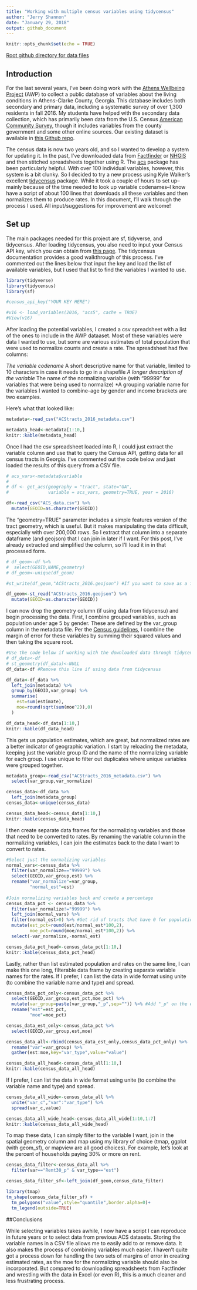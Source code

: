 ```yaml
---
title: "Working with multiple census variables using tidycensus"
author: "Jerry Shannon"
date: "January 29, 2018"
output: github_document
---
```


```r
knitr::opts_chunk$set(echo = TRUE)
```

[Root github directory for data files](https://github.com/jshannon75/awp_tidycensus)

## Introduction

For the last several years, I've been doing work with the [Athens Wellbeing Project](http://www.athenswellbeingproject.org) (AWP) to collect a public database of variables about the living conditions in Athens-Clarke County, Georgia. This database includes both secondary and primary data, including a systematic survey of over 1,300 residents in fall 2016. My students have helped with the secondary data collection, which has primarily been data from the U.S. Census [American Community Survey](https://www.census.gov/programs-surveys/acs), though it includes variables from the county government and some other online sources. Our existing dataset is available in [this Github repo](https://github.com/jshannon75/awp).

The census data is now two years old, and so I wanted to develop a system for updating it. In the past, I've downloaded data from [Factfinder](https://factfinder.census.gov/faces/nav/jsf/pages/index.xhtml) or [NHGIS](https://www.nhgis.org/) and then stitched spreadsheets together using R. The [acs](https://cran.r-project.org/web/packages/acs/acs.pdf) package has been particularly helpful. With over 100 individual variables, however, this system is a bit clunky. So I decided to try a new process using Kyle Walker's excellent [tidycensus](https://walkerke.github.io/tidycensus) package. While it took a couple of hours to set up--mainly because of the time needed to look up variable codenames--I know have a script of about 100 lines that downloads all these variables and then normalizes them to produce rates. In this document, I'll walk through the process I used. All input/suggestions for improvement are welcome!

## Set up
The main packages needed for this project are sf, tidyverse, and tidycensus. After loading tidycensus, you also need to input your Census API key, which you can obtain from [this page](https://api.census.gov/data/key_signup.html). The tidycensus documentation provides a good walkthrough of this process. I've commented out the lines below that input the key and load the list of available variables, but I used that list to find the variables I wanted to use.

```r
library(tidyverse)
library(tidycensus)
library(sf)

#census_api_key("YOUR KEY HERE")

#v16 <- load_variables(2016, "acs5", cache = TRUE)
#View(v16)
```

After loading the potential variables, I created a csv spreadsheet with a list of the ones to include in the AWP dataaset. Most of these variables were data I wanted to use, but some are various estimates of total population that were used to normalize counts and create a rate. The spreadsheet had five columns:

*The variable codename
*A short descriptive name for that variable, limited to 10 characters in case it needs to go in a shapefile
*A longer description of the variable
*The name of the normalizing variable (with "99999" for variables that were being used to normalize)
*A grouping variable name for the variables I wanted to combine--age by gender and income brackets are two examples.

Here's what that looked like:

```r
metadata<-read_csv("ACStracts_2016_metadata.csv")

metadata_head<-metadata[1:10,]
knitr::kable(metadata_head)
```

Once I had the csv spreadsheet loaded into R, I could just extract the variable column and use that to query the Census API, getting data for all census tracts in Georgia. I've commented out the code below and just loaded the results of this query from a CSV file.

```r
# acs_vars<-metadata$variable
# 
# df <- get_acs(geography = "tract", state="GA",
#               variable = acs_vars, geometry=TRUE, year = 2016)

df<-read_csv("ACS_data.csv") %>%
  mutate(GEOID=as.character(GEOID))
```

The "geometry=TRUE" parameter includes a simple features version of the tract geometry, which is useful. But it makes manipulating the data difficult, especially with over 200,000 rows. So I extract that column into a separate dataframe (and geojson) that I can join in later if I want. For this post, I've already extracted and simplified the column, so I'll load it in in that processed form.

```r
# df_geom<-df %>%
#  select(GEOID,NAME,geometry)
# df_geom<-unique(df_geom)

#st_write(df_geom,"ACStracts_2016.geojson") #If you want to save as a file

df_geom<-st_read("ACStracts_2016.geojson") %>%
  mutate(GEOID=as.character(GEOID))
```

I can now drop the geometry column (if using data from tidycensu) and begin processing the data. First, I combine grouped variables, such as population under age 5 by gender. These are defined by the var_group column in the metadata file. Per the [Census guidelines](https://census.gov/content/dam/Census/programs-surveys/acs/guidance/training-presentations/20170419_MOE.pdf), I combine the margin of error for these variables by summing their squared values and then taking the square root.

```r
#Use the code below if working with the downloaded data through tidycensus
# df_data<-df 
# st_geometry(df_data)<-NULL
df_data<-df #Remove this line if using data from tidycensus

df_data<-df_data %>%
  left_join(metadata) %>%
  group_by(GEOID,var_group) %>%
  summarise(
    est=sum(estimate),
    moe=round(sqrt(sum(moe^2)),0)
  )

df_data_head<-df_data[1:10,]
knitr::kable(df_data_head)
```

This gets us population estimates, which are great, but normalized rates are a better indicator of geographic variation. I start by reloading the metadata, keeping just the variable group ID and the name of the normalizing variable for each group. I use unique to filter out duplicates where unique variables were grouped together.

```r
metadata_group<-read_csv("ACStracts_2016_metadata.csv") %>%
  select(var_group,var_normalize)

census_data<-df_data %>%
  left_join(metadata_group) 
census_data<-unique(census_data)

census_data_head<-census_data[1:10,]
knitr::kable(census_data_head)
```

I then create separate data frames for the normalizing variables and those that need to be converted to rates. By renaming the variable column in the normalizing variables, I can join the estimates back to the data I want to convert to rates. 

```r
#Select just the normalizing variables 
normal_vars<-census_data %>%
  filter(var_normalize=="99999") %>%
  select(GEOID,var_group,est) %>%
  rename("var_normalize"=var_group,
         "normal_est"=est)
  
#Join normalizing variables back and create a percentage
census_data_pct <- census_data %>%
  filter(var_normalize!="99999") %>%
  left_join(normal_vars) %>%
  filter(normal_est>0) %>% #Get rid of tracts that have 0 for population
  mutate(est_pct=round(est/normal_est*100,2),
         moe_pct=round(moe/normal_est*100,2)) %>%
  select(-var_normalize,-normal_est)

census_data_pct_head<-census_data_pct[1:10,]
knitr::kable(census_data_pct_head)
```

Lastly, rather than list estimated population and rates on the same line, I can make this one long, filterable data frame by creating separate variable names for the rates. If I prefer, I can list the data in wide format using unite (to combine the variable name and type) and spread.

```r
census_data_pct_only<-census_data_pct %>%
  select(GEOID,var_group,est_pct,moe_pct) %>%
  mutate(var_group=paste(var_group,"_p",sep="")) %>% #Add "_p" on the end of the variable name
  rename("est"=est_pct,
         "moe"=moe_pct)

census_data_est_only<-census_data_pct %>%
  select(GEOID,var_group,est,moe)

census_data_all<-rbind(census_data_est_only,census_data_pct_only) %>%
  rename("var"=var_group) %>%
  gather(est:moe,key="var_type",value="value") 

census_data_all_head<-census_data_all[1:10,]
knitr::kable(census_data_all_head)
```

If I prefer, I can list the data in wide format using unite (to combine the variable name and type) and spread.

```r
census_data_all_wide<-census_data_all %>%
  unite("var_c","var":"var_type") %>%
  spread(var_c,value)

census_data_all_wide_head<-census_data_all_wide[1:10,1:7]
knitr::kable(census_data_all_wide_head)
```

To map these data, I can simply filter to the variable I want, join in the spatial geometry column and map using my library of choice (tmap, ggplot (with geom_sf), or mapview are all good choices). For example, let's look at the percent of households paying 30% or more on rent.

```r
census_data_filter<-census_data_all %>%
  filter(var=="Rent30_p" & var_type=="est") 

census_data_filter_sf<-left_join(df_geom,census_data_filter)

library(tmap)
tm_shape(census_data_filter_sf) +
  tm_polygons("value",style="quantile",border.alpha=0)+
  tm_legend(outside=TRUE)
```

##Conclusions

While selecting variables takes awhile, I now have a script I can reproduce in future years or to select data from previous ACS datasets. Storing the variable names in a CSV file allows me to easily add to or remove data. It also makes the process of combining variables much easier. I haven't quite got a process down for handling the two sets of margins of error in creating estimated rates, as the moe for the normalizing variable should also be incorporated. But compared to downloading spreadsheets from Factfinder and wrestling with the data in Excel (or even R), this is a much cleaner and less frustrating process.